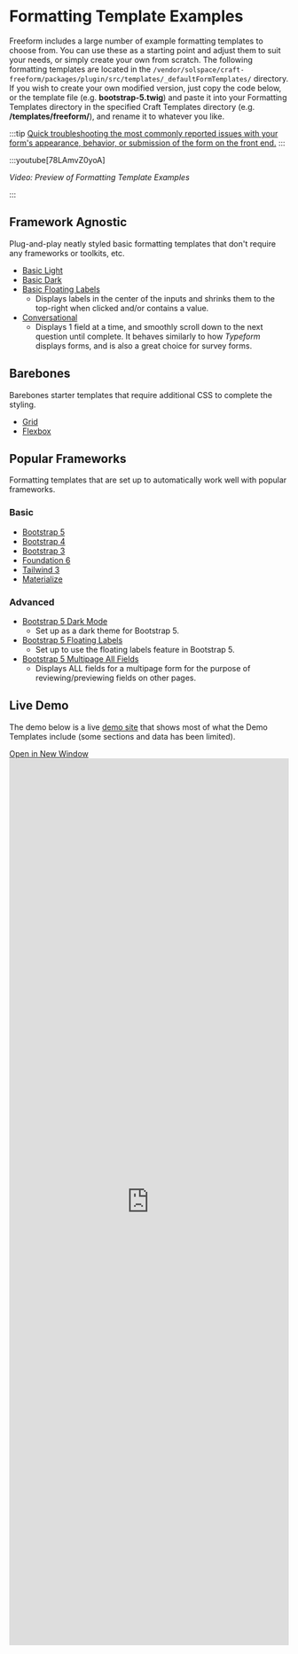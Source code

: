 # Formatting Template Examples

Freeform includes a large number of example formatting templates to choose from. You can use these as a starting point and adjust them to suit your needs, or simply create your own from scratch. The following formatting templates are located in the `/vendor/solspace/craft-freeform/packages/plugin/src/templates/_defaultFormTemplates/` directory. If you wish to create your own modified version, just copy the code below, or the template file (e.g. **bootstrap-5.twig**) and paste it into your Formatting Templates directory in the specified Craft Templates directory (e.g. **/templates/freeform/**), and rename it to whatever you like.

:::tip
[Quick troubleshooting the most commonly reported issues with your form's appearance, behavior, or submission of the form on the front end.](../../guides/testing/troubleshooting-form-issues)
:::

:::youtube[78LAmvZ0yoA]

<i>Video: Preview of Formatting Template Examples</i>

:::

## Framework Agnostic

Plug-and-play neatly styled basic formatting templates that don't require any frameworks or toolkits, etc.

- [Basic Light](./basic-light)
- [Basic Dark](./basic-dark)
- [Basic Floating Labels](./basic-floating-labels)
  - Displays labels in the center of the inputs and shrinks them to the top-right when clicked and/or contains a value.
- [Conversational](./conversational)
  - Displays 1 field at a time, and smoothly scroll down to the next question until complete. It behaves similarly to how _Typeform_ displays forms, and is also a great choice for survey forms.

## Barebones

Barebones starter templates that require additional CSS to complete the styling.

- [Grid](./grid)
- [Flexbox](./flexbox)

## Popular Frameworks

Formatting templates that are set up to automatically work well with popular frameworks.

### Basic

- [Bootstrap 5](./bootstrap-5)
- [Bootstrap 4](./bootstrap-4)
- [Bootstrap 3](./bootstrap-3)
- [Foundation 6](./foundation-6)
- [Tailwind 3](./tailwind-3)
- [Materialize](./materialize)

### Advanced

- [Bootstrap 5 Dark Mode](./bootstrap-5-dark)
  - Set up as a dark theme for Bootstrap 5.
- [Bootstrap 5 Floating Labels](./bootstrap-5-floating-labels)
  - Set up to use the floating labels feature in Bootstrap 5.
- [Bootstrap 5 Multipage All Fields](./bootstrap-5-multipage-all-fields)
  - Displays ALL fields for a multipage form for the purpose of reviewing/previewing fields on other pages.

## Live Demo

The demo below is a live [demo site](https://demo.solspace.net/craft/freeform-demo/) that shows most of what the Demo Templates include (some sections and data has been limited).

<div class="demo-buttons">
  <a href="https://demo.solspace.net/craft/freeform-demo/" target="_blank">
    Open in New Window
  </a>
</div>
<iframe
  title="App Demo"
  id="app-demo"
  src="https://demo.solspace.net/craft/freeform-demo/"
  scrolling="yes"
  height="1600px"
  width="100%"
  class="app-demo"
  frameborder="0"
></iframe>
